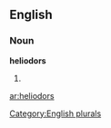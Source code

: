 
==English==

===Noun===
'''heliodors'''

# {{plural of|[[heliodor]]}}

[[Category:English plurals]]

[[ar:heliodors]]
